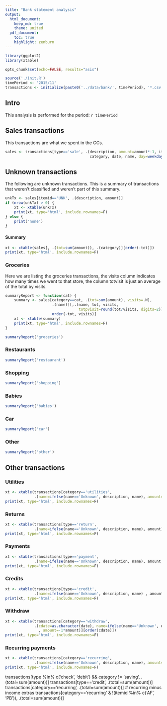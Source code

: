 ```yaml
---
title: "Bank statement analysis"
output: 
  html_document:
    keep_md: true
    theme: united
  pdf_document:
    toc: true
    highlight: zenburn
---
```


```r
library(ggplot2)
library(xtable)

opts_chunk$set(echo=FALSE, results="asis")

source('./init.R')
timePeriod <- '2015/11'
transactions <- initialize(paste0('../data/bank/', timePeriod), '*.csv')
```

## Intro
This analysis is performed for the period: `r timePeriod` 

## Sales transactions
This transactions are what we spent in the CCs.

```r
sales <- transactions[type=='sale', .(description, amount=amount*-1, itemid,
                                      category, date, name, day=weekdays(date))]
```

## Unknown transactions
The following are unknown transactions. This is a summary of transactions that
weren't classified and weren't part of this summary.

```r
unkTx <- sales[itemid=='UNK', .(description, amount)]
if (nrow(unkTx) > 0) {
    xt <- xtable(unkTx)
    print(xt, type='html', include.rownames=F)
} else {
    print('none')
}
```

#### Summary

```r
xt <- xtable(sales[, .(tot=sum(amount)), .(category)][order(-tot)])
print(xt, type='html', include.rownames=F)
```

### Groceries
Here we are listing the groceries transactions, the visits column indicates how
many times we went to that store, the column totvisit is just an average of the
total by visits.

```r
summaryReport <- function(cat) {
    summary <- sales[category==cat, .(tot=sum(amount), visits=.N),
                     .(name)][,.(name, tot, visits,
                                 totpvisit=round(tot/visits, digits=2))][
                     order(-tot, visits)]
    xt <- xtable(summary)
    print(xt, type='html', include.rownames=F)
}

summaryReport('groceries')
```

### Restaurants

```r
summaryReport('restaurant')
```

### Shopping

```r
summaryReport('shopping')
```

### Babies

```r
summaryReport('babies')
```

### Car

```r
summaryReport('car')
```

### Other

```r
summaryReport('other')
```

## Other transactions

### Utilities

```r
xt <- xtable(transactions[category=='utilities',
             .(name=ifelse(name=='Unknown', description, name), amount=-1*amount)])
print(xt, type='html', include.rownames=F)
```

### Returns
```r
xt <- xtable(transactions[type=='return',
             .(name=ifelse(name=='Unknown', description, name), amount)])
print(xt, type='html', include.rownames=F)
```

### Payments
```r
xt <- xtable(transactions[type=='payment',
             .(name=ifelse(name=='Unknown', description, name), amount, account)])
print(xt, type='html', include.rownames=F)
```

### Credits
```r
xt <- xtable(transactions[type=='credit',
             .(name=ifelse(name=='Unknown', description, name) , amount)])
print(xt, type='html', include.rownames=F)
```

### Withdraw
```r
xt <- xtable(transactions[category=='withdraw',
             .(cdate=as.character(date), name=ifelse(name=='Unknown', description, name)
               , amount=-1*amount)][order(cdate)])
print(xt, type='html', include.rownames=F)
```


### Recurring payments
```r
xt <- xtable(transactions[category=='recurring',
             .(name=ifelse(name=='Unknown', description, name), amount=-1*amount)])
print(xt, type='html', include.rownames=F)
```

transactions[type %in% c('check', 'debit') && category != 'saving',
            .(total=sum(amount))]
transactions[type=='credit', .(total=sum(amount))]
transactions[category=='recurring', .(total=sum(amount))]
# recurring minus income extras
transactions[category=='recurring' & !(itemid %in% c('AF', 'PB')), .(total=sum(amount))]

